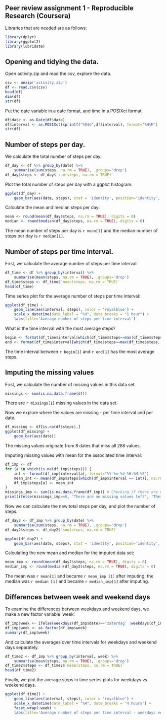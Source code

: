 Peer review assignment 1 - Reproducible Research (Coursera)
-----------------------------------------------------------

Libraries that are needed are as follows:
```r
library(dplyr)
library(ggplot2)
library(lubridate)
```

## Opening and tidying the data.
Open activity.zip and read the csv, explore the data.
```r
csv <- unzip('activity.zip')
df <- read.csv(csv)
head(df)
dim(df)
str(df)
```

Put the date variable in a date format, and time in a POSIXct format.
```r
df$date <- as.Date(df$date)
df$interval <- as.POSIXct(sprintf("%04d",df$interval), format="%H%M") 
str(df)
```

## Number of steps per day.
We calculate the total number of steps per day.
```r
df_day <- df %>% group_by(date) %>% 
    summarise(sum(steps, na.rm = TRUE), .groups='drop')
df_day$steps <- df_day$`sum(steps, na.rm = TRUE)`
```

Plot the total number of steps per day with a ggplot histogram.
```r
ggplot(df_day) +
    geom_bar(aes(date, steps), stat = 'identity', position='identity', fill = 'royalblue')
```

Calculate the mean and median steps per day:
```r
mean <- round(mean(df_day$steps, na.rm = TRUE), digits = 0)
median <- round(median(df_day$steps, na.rm = TRUE), digits = 0)
```
The mean number of steps per day is `r mean[1]` and the median number of steps per day is `r median[1]`.

## Number of steps per time interval.
First, we calculate the average number of steps per time interval.
```r
df_time <- df %>% group_by(interval) %>% 
    summarise(mean(steps, na.rm = TRUE), .groups='drop')
df_time$steps <- df_time$`mean(steps, na.rm = TRUE)`
head(df_time)
```

Time series plot for the average number of steps per time interval:
```r
ggplot(df_time) +
    geom_line(aes(interval, steps), color = 'royalblue') +
    scale_x_datetime(date_label = "%H", date_breaks = "1 hour") +
    labs(title='Average number of steps per time interval')
```

What is the time interval with the most average steps?
```r
begin <- format(df_time$interval[which(df_time$steps==max(df_time$steps, na.rm = TRUE))], format = "%H:%M")
end <- format(df_time$interval[which(df_time$steps==max(df_time$steps, na.rm = TRUE))]+(5*60), format = "%H:%M")
```
The time interval between `r begin[1]` and `r end[1]` has the most average steps.

## Imputing the missing values
First, we calculate the number of missing values in this data set.
```r
missings <- sum(is.na.data.frame(df))
```
There are `r missings[1]` missing values in the data set.

Now we explore where the values are missing - per time interval and per date.
```r
df_missing <- df[is.na(df$steps),]
ggplot(df_missing) +
    geom_bar(aes(date))
```

The missing values originate from 8 dates that miss all 288 values.

Imputing missing values with mean for the associated time interval:
```r
df_imp <- df
for (a in which(is.na(df_imp$steps))) {
    int <- format(df_imp$interval[a], format="%Y-%m-%d %H:%M:%S")
    mean_int <- mean(df_imp$steps[which(df_imp$interval == int)], na.rm=TRUE)
    df_imp$steps[a] <- mean_int
}
missings_imp <- sum(is.na.data.frame(df_imp)) # Checking if there are missings left
print(ifelse(missings_imp==0, 'There are no missing values left', 'There are missing values left'))
```
Now we can calculate the new total steps per day, and plot the number of steps.
```r
df_day2 <- df_imp %>% group_by(date) %>% 
    summarise(sum(steps, na.rm = TRUE), .groups='drop')
df_day2$steps <- df_day2$`sum(steps, na.rm = TRUE)`

ggplot(df_day2) +
    geom_bar(aes(date, steps), stat = 'identity', position='identity', fill = 'royalblue')
```

Calculating the new mean and median for the imputed data set:
```r
mean_imp <- round(mean(df_day2$steps, na.rm = TRUE), digits = 0)
median_imp <- round(median(df_day2$steps, na.rm = TRUE), digits = 0)
```
The mean was `r mean[1]` and became `r mean_imp [1]` after imputing; the median was `r median [1]` and became `r median_imp[1]` after imputing.

## Differences between week and weekend days
To examine the differences between weekdays and weekend days, we make a new factor variable 'week'.
```r
df_imp$week <- ifelse(weekdays(df_imp$date)=='zaterdag' |weekdays(df_imp$date)=='zondag', 'weekend', 'weekday')
df_imp$week <- as.factor(df_imp$week)
summary(df_imp$week)
```

And calculate the averages over time intervals for weekdays and weekend days separately.
```r
df_time2 <- df_imp %>% group_by(interval, week) %>% 
    summarise(mean(steps, na.rm = TRUE), .groups='drop')
df_time2$steps <- df_time2$`mean(steps, na.rm = TRUE)`
head(df_time2)
```

Finally, we plot the average steps in time series plots for weekdays vs weekend days.
```r
ggplot(df_time2) +
    geom_line(aes(interval, steps), color = 'royalblue') +
    scale_x_datetime(date_label = "%H", date_breaks = "4 hours") +
    facet_wrap(~week) +
    labs(title='Average number of steps per time interval - weekdays versus weekend days')
```
